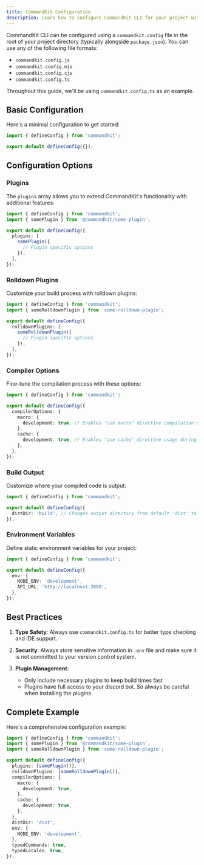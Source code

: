 ```yaml
---
title: CommandKit Configuration
description: Learn how to configure CommandKit CLI for your project with detailed examples and best practices.
---
```


CommandKit CLI can be configured using a `commandkit.config` file in the root of your project directory (typically alongside `package.json`). You can use any of the following file formats:

- `commandkit.config.js`
- `commandkit.config.mjs`
- `commandkit.config.cjs`
- `commandkit.config.ts`

Throughout this guide, we'll be using `commandkit.config.ts` as an example.

## Basic Configuration

Here's a minimal configuration to get started:

```ts title="commandkit.config.ts"
import { defineConfig } from 'commandkit';

export default defineConfig({});
```

## Configuration Options

### Plugins

The `plugins` array allows you to extend CommandKit's functionality with additional features:

```ts title="commandkit.config.ts"
import { defineConfig } from 'commandkit';
import { somePlugin } from '@commandkit/some-plugin';

export default defineConfig({
  plugins: [
    somePlugin({
      // Plugin specific options
    }),
  ],
});
```

### Rolldown Plugins

Customize your build process with rolldown plugins:

```ts title="commandkit.config.ts"
import { defineConfig } from 'commandkit';
import { someRolldownPlugin } from 'some-rolldown-plugin';

export default defineConfig({
  rolldownPlugins: [
    someRolldownPlugin({
      // Plugin specific options
    }),
  ],
});
```

### Compiler Options

Fine-tune the compilation process with these options:

```ts title="commandkit.config.ts"
import { defineConfig } from 'commandkit';

export default defineConfig({
  compilerOptions: {
    macro: {
      development: true, // Enables "use macro" directive compilation during development
    },
    cache: {
      development: true, // Enables "use cache" directive usage during development
    },
  },
});
```

### Build Output

Customize where your compiled code is output:

```ts title="commandkit.config.ts"
import { defineConfig } from 'commandkit';

export default defineConfig({
  distDir: 'build', // Changes output directory from default 'dist' to 'build'
});
```

### Environment Variables

Define static environment variables for your project:

```ts title="commandkit.config.ts"
import { defineConfig } from 'commandkit';

export default defineConfig({
  env: {
    NODE_ENV: 'development',
    API_URL: 'http://localhost:3000',
  },
});
```

## Best Practices

1. **Type Safety**: Always use `commandkit.config.ts` for better type checking and IDE support.
2. **Security**: Always store sensitive information in `.env` file and make sure it is not committed to your version control system.
3. **Plugin Management**:

   - Only include necessary plugins to keep build times fast
   - Plugins have full access to your discord bot. So always be careful when installing the plugins.

## Complete Example

Here's a comprehensive configuration example:

```ts title="commandkit.config.ts"
import { defineConfig } from 'commandkit';
import { somePlugin } from '@commandkit/some-plugin';
import { someRolldownPlugin } from 'some-rolldown-plugin';

export default defineConfig({
  plugins: [somePlugin()],
  rolldownPlugins: [someRolldownPlugin()],
  compilerOptions: {
    macro: {
      development: true,
    },
    cache: {
      development: true,
    },
  },
  distDir: 'dist',
  env: {
    NODE_ENV: 'development',
  },
  typedCommands: true,
  typedLocales: true,
});
```
